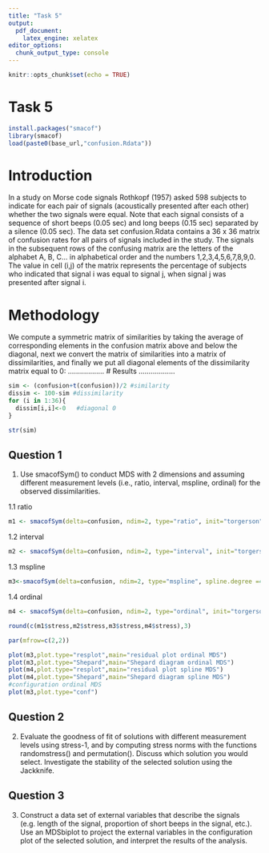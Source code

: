 ```yaml
---
title: "Task 5"
output: 
  pdf_document: 
    latex_engine: xelatex
editor_options: 
  chunk_output_type: console
---
```


```r
knitr::opts_chunk$set(echo = TRUE)
```

# Task 5
```r
install.packages("smacof")
library(smacof)
load(paste0(base_url,"confusion.Rdata"))
```

# Introduction

  In a study on Morse code signals Rothkopf (1957) asked 598 subjects to indicate for each pair of signals (acoustically presented after each other) whether the two signals were equal.
  Note that each signal consists of a sequence of short beeps (0.05 sec) and long beeps (0.15 sec) separated by a silence (0.05 sec).
  The data set confusion.Rdata contains a 36 x 36 matrix of confusion rates for all pairs of signals included in the study. The signals in the subsequent rows of the confusing matrix are the letters of the alphabet A, B, C… in alphabetical order and the numbers 1,2,3,4,5,6,7,8,9,0.
  The value in cell (i,j) of the matrix represents the percentage of subjects who indicated that signal i was equal to signal j, when signal j was presented after signal i.
 
# Methodology
  We compute a symmetric matrix of similarities by taking the average of corresponding elements in the confusion matrix above and below the diagonal, 
next we convert the matrix of similarities into a matrix of dissimilarities, and finally we put all diagonal elements of the dissimilarity matrix equal to 0:
..................
# Results
  ..................

```r
sim <- (confusion+t(confusion))/2 #similarity
dissim <- 100-sim #dissimilarity
for (i in 1:36){
  dissim[i,i]<-0   #diagonal 0
} 

str(sim) 
```


## Question 1 
1. Use smacofSym() to conduct MDS with 2 dimensions and assuming different
measurement levels (i.e., ratio, interval, mspline, ordinal) for the observed
dissimilarities.

1.1 ratio
```r
m1 <- smacofSym(delta=confusion, ndim=2, type="ratio", init="torgerson")

```
1.2 interval 
```r
m2 <- smacofSym(delta=confusion, ndim=2, type="interval", init="torgerson")
```

1.3 mspline
```r
m3<-smacofSym(delta=confusion, ndim=2, type="mspline", spline.degree =4, spline.intKnots = 4, init="torgerson")
```

1.4 ordinal
```r
m4 <- smacofSym(delta=confusion, ndim=2, type="ordinal", init="torgerson")

round(c(m1$stress,m2$stress,m3$stress,m4$stress),3)

par(mfrow=c(2,2))

plot(m3,plot.type="resplot",main="residual plot ordinal MDS")
plot(m3,plot.type="Shepard",main="Shepard diagram ordinal MDS")
plot(m4,plot.type="resplot",main="residual plot spline MDS")
plot(m4,plot.type="Shepard",main="Shepard diagram spline MDS")
#configuration ordinal MDS
plot(m3,plot.type="conf")

```

## Question 2
2. Evaluate the goodness of fit of solutions with different measurement levels using stress-1, and by computing stress norms with the functions randomstress() and permutation(). Discuss which solution you would select. Investigate the stability of the selected solution using the Jackknife.




## Question 3

3. Construct a data set of external variables that describe the signals (e.g. length of the signal, proportion of short beeps in the signal, etc.). Use an MDSbiplot to project the external variables in the configuration plot of the selected solution, and interpret the results of the analysis. 
